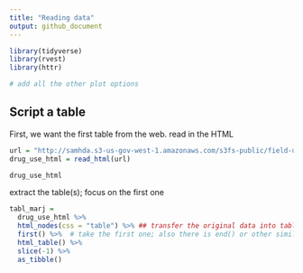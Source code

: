 ```yaml
---
title: "Reading data"
output: github_document
---
```


```r
library(tidyverse)
library(rvest)
library(httr)

# add all the other plot options
```

## Script a table

First, we want the first table from the web. 
read in the HTML
```r
url = "http://samhda.s3-us-gov-west-1.amazonaws.com/s3fs-public/field-uploads/2k15StateFiles/NSDUHsaeShortTermCHG2015.htm" # save the url to the variable called url
drug_use_html = read_html(url)

drug_use_html
```

extract the table(s); focus on the first one
```r
tabl_marj = 
  drug_use_html %>% 
  html_nodes(css = "table") %>% ## transfer the original data into table; 15 tables in total
  first() %>%  # take the first one; also there is end() or other similar functions
  html_table() %>% 
  slice(-1) %>% 
  as_tibble()
```


